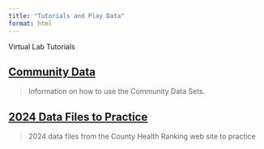 ```yaml
---
title: "Tutorials and Play Data"
format: html
---
```

Virtual Lab Tutorials

## [Community Data](/community-data.html)

> Information on how to use the Community Data Sets.

## [2024 Data Files to Practice](/2024CommunityDataFiles.html)

> 2024 data files from the County Health Ranking web site to practice



